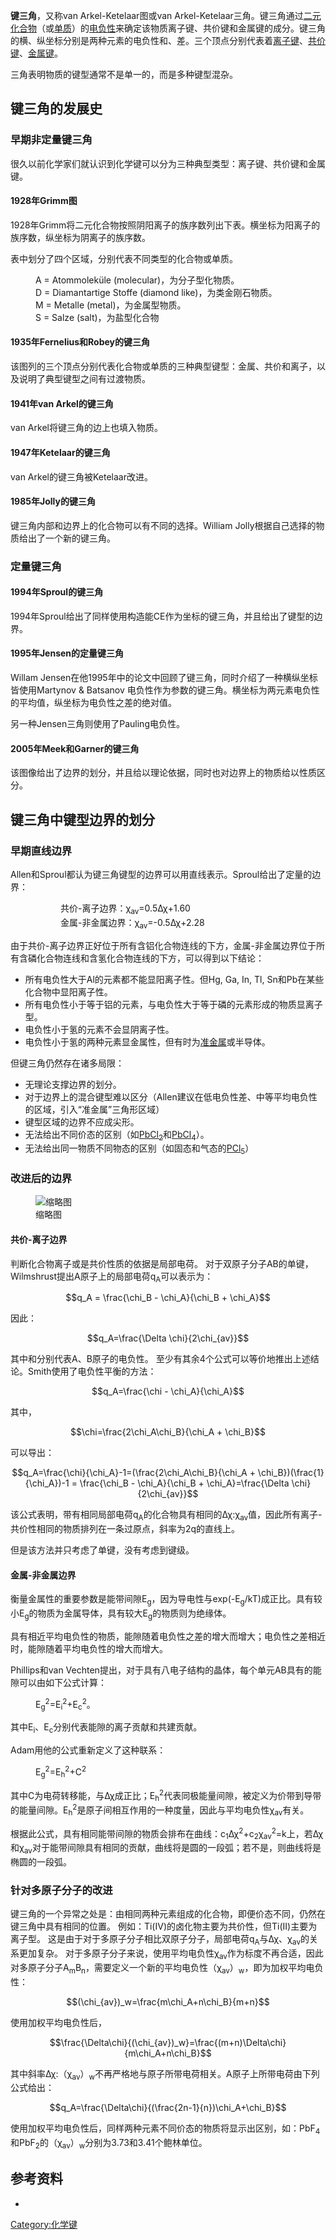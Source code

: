 '''键三角'''，又称van Arkel-Ketelaar图或van Arkel-Ketelaar三角。键三角通过[[二元化合物|二元化合物]]（或[[单质|单质]]）的[[电负性|电负性]]来确定该物质离子键、共价键和金属键的成分。键三角的横、纵坐标分别是两种元素的电负性和、差。三个顶点分别代表着[[离子键|离子键]]、[[共价键|共价键]]、[[金属键|金属键]]。

三角表明物质的键型通常不是单一的，而是多种键型混杂。

== 键三角的发展史 ==
=== 早期非定量键三角 ===
很久以前化学家们就认识到化学键可以分为三种典型类型：离子键、共价键和金属键。

==== 1928年Grimm图 ====
1928年Grimm将二元化合物按照阴阳离子的族序数列出下表。横坐标为阳离子的族序数，纵坐标为阴离子的族序数。

表中划分了四个区域，分别代表不同类型的化合物或单质。

:A = Atommoleküle (molecular)，为分子型化物质。
:D = Diamantartige Stoffe (diamond like)，为类金刚石物质。
:M = Metalle (metal)，为金属型物质。
:S = Salze (salt)，为盐型化合物

==== 1935年Fernelius和Robey的键三角 ====
该图列的三个顶点分别代表化合物或单质的三种典型键型：金属、共价和离子，以及说明了典型键型之间有过渡物质。

==== 1941年van Arkel的键三角 ====
van Arkel将键三角的边上也填入物质。

==== 1947年Ketelaar的键三角 ====
van Arkel的键三角被Ketelaar改进。

==== 1985年Jolly的键三角 ====
键三角内部和边界上的化合物可以有不同的选择。William Jolly根据自己选择的物质给出了一个新的键三角。


=== 定量键三角 ===
==== 1994年Sproul的键三角 ====
1994年Sproul给出了同样使用构造能CE作为坐标的键三角，并且给出了键型的边界。

==== 1995年Jensen的定量键三角 ====
Willam Jensen在他1995年中的论文中回顾了键三角，同时介绍了一种横纵坐标皆使用Martynov & Batsanov 电负性作为参数的键三角。横坐标为两元素电负性的平均值，纵坐标为电负性之差的绝对值。

另一种Jensen三角则使用了Pauling电负性。

==== 2005年Meek和Garner的键三角 ====
该图像给出了边界的划分，并且给以理论依据，同时也对边界上的物质给以性质区分。

== 键三角中键型边界的划分 ==
=== 早期直线边界 ===
Allen和Sproul都认为键三角键型的边界可以用直线表示。Sproul给出了定量的边界：
::共价-离子边界：χ<sub>av</sub>=0.5Δχ+1.60
::金属-非金属边界：χ<sub>av</sub>=-0.5Δχ+2.28
由于共价-离子边界正好位于所有含铝化合物连线的下方，金属-非金属边界位于所有含磷化合物连线和含氢化合物连线的下方，可以得到以下结论：
*所有电负性大于Al的元素都不能显阳离子性。但Hg, Ga, In, Tl, Sn和Pb在某些化合物中显阳离子性。
*所有电负性小于等于铝的元素，与电负性大于等于磷的元素形成的物质显离子型。
*电负性小于氢的元素不会显阴离子性。
*电负性小于氢的两种元素显金属性，但有时为[[类金属|准金属]]或半导体。
但键三角仍然存在诸多局限：
*无理论支撑边界的划分。
*对于边界上的混合键型难以区分（Allen建议在低电负性差、中等平均电负性的区域，引入“准金属”三角形区域）
*键型区域的边界不应成尖形。
*无法给出不同价态的区别（如[[氯化鉛|PbCl<sub>2</sub>]]和[[四氯化铅|PbCl<sub>4</sub>]]）。
*无法给出同一物质不同物态的区别（如固态和气态的[[五氯化磷|PCl<sub>5</sub>]]）

=== 改进后的边界 ===
[[File:A13.png|缩略图]]
==== 共价-离子边界 ====
判断化合物离子或是共价性质的依据是局部电荷。
对于双原子分子AB的单键，Wilmshrust提出A原子上的局部电荷q<sub>A</sub>可以表示为：
:<math>q_A = \frac{\chi_B - \chi_A}{\chi_B + \chi_A} </math>

因此：
:<math>q_A=\frac{\Delta \chi}{2\chi_{av}}</math>

其中和分别代表A、B原子的电负性。
至少有其余4个公式可以等价地推出上述结论。Smith使用了电负性平衡的方法：
:<math>q_A=\frac{\chi - \chi_A}{\chi_A}</math>

其中，
:<math>\chi=\frac{2\chi_A\chi_B}{\chi_A + \chi_B}</math>

可以导出：
:<math>q_A=\frac{\chi}{\chi_A}-1=(\frac{2\chi_A\chi_B}{\chi_A + \chi_B})(\frac{1}{\chi_A})-1 = \frac{\chi_B - \chi_A}{\chi_B + \chi_A}=\frac{\Delta \chi}{2\chi_{av}}</math>

该公式表明，带有相同局部电荷q<sub>A</sub>的化合物具有相同的Δχ:χ<sub>av</sub>值，因此所有离子-共价性相同的物质排列在一条过原点，斜率为2q的直线上。

但是该方法并只考虑了单键，没有考虑到键级。

====金属-非金属边界====
衡量金属性的重要参数是能带间隙E<sub>g</sub>，因为导电性与exp(-E<sub>g</sub>/kT)成正比。具有较小E<sub>g</sub>的物质为金属导体，具有较大E<sub>g</sub>的物质则为绝缘体。

具有相近平均电负性的物质，能隙随着电负性之差的增大而增大；电负性之差相近时，能隙随着平均电负性的增大而增大。

Phillips和van Vechten提出，对于具有八电子结构的晶体，每个单元AB具有的能隙可以由如下公式计算：
:E<sub>g</sub><sup>2</sup>=E<sub>i</sub><sup>2</sup>+E<sub>c</sub><sup>2</sup>。
其中E<sub>i</sub>、E<sub>c</sub>分别代表能隙的离子贡献和共建贡献。

Adam用他的公式重新定义了这种联系：
:E<sub>g</sub><sup>2</sup>=E<sub>h</sub><sup>2</sup>+C<sup>2</sup>
其中C为电荷转移能，与Δχ成正比；E<sub>h</sub><sup>2</sup>代表同极能量间隙，被定义为价带到导带的能量间隙。E<sub>h</sub><sup>2</sup>是原子间相互作用的一种度量，因此与平均电负性χ<sub>av</sub>有关。

根据此公式，具有相同能带间隙的物质会排布在曲线：c<sub>1</sub>Δχ<sup>2</sup>+c<sub>2</sub>χ<sub>av</sub><sup>2</sup>=k上，若Δχ和χ<sub>av</sub>对于能带间隙具有相同的贡献，曲线将是圆的一段弧；若不是，则曲线将是椭圆的一段弧。

=== 针对多原子分子的改进 ===
键三角的一个异常之处是：由相同两种元素组成的化合物，即便价态不同，仍然在键三角中具有相同的位置。 例如：Ti(IV)的卤化物主要为共价性，但Ti(II)主要为离子型。
这是由于对于多原子分子相比双原子分子，局部电荷q<sub>A</sub>与Δχ、χ<sub>av</sub>的关系更加复杂。
对于多原子分子来说，使用平均电负性χ<sub>av</sub>作为标度不再合适，因此对多原子分子A<sub>m</sub>B<sub>n</sub>，需要定义一个新的平均电负性（χ<sub>av</sub>）<sub>w</sub>，即为加权平均电负性：
:<math>(\chi_{av})_w=\frac{m\chi_A+n\chi_B}{m+n}</math>

使用加权平均电负性后，
:<math>\frac{\Delta\chi}{(\chi_{av})_w}=\frac{(m+n)\Delta\chi}{m\chi_A+n\chi_B}</math>

其中斜率Δχ:（χ<sub>av</sub>）<sub>w</sub>不再严格地与原子所带电荷相关。A原子上所带电荷由下列公式给出：
:<math>q_A=\frac{\Delta\chi}{(\frac{2n-1}{n})\chi_A+\chi_B}</math>

使用加权平均电负性后，同样两种元素不同价态的物质将显示出区别，如：PbF<sub>4</sub>和PbF<sub>2</sub>的（χ<sub>av</sub>）<sub>w</sub>分别为3.73和3.41个鲍林单位。

==参考资料==
* {{cite journal | last1= Meek | first1= Terry L. | last2= Garner | first2= Leah D. | title= Electronegativity and the Bond Triangle | journal= ''J. Chem. Educ.'' | year= 2005 | volume= 82 | issue= 2 | pages= 325-333 | doi= 10.1021/ed082p325 | url= http://pubs.acs.org/doi/abs/10.1021/ed082p325 | access-date= 2014-11-24 | archive-date= 2019-07-10 | archive-url= https://web.archive.org/web/20190710170028/https://pubs.acs.org/doi/abs/10.1021/ed082p325 | dead-url= no }}

[[Category:化学键|Category:化学键]]